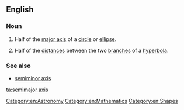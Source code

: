==English==

===Noun===
{{en-noun|head=[[semimajor]] [[axis]]|semimajor axes}}

# {{context|geometry|lang=en}} Half of the [[major axis]] of a [[circle]] or [[ellipse]].
# {{context|geometry|lang=en}} Half of the [[distances]] between the two [[branches]] of a [[hyperbola]].

===See also===
* [[semiminor axis]]

[[Category:en:Astronomy]]
[[Category:en:Mathematics]]
[[Category:en:Shapes]]

[[ta:semimajor axis]]